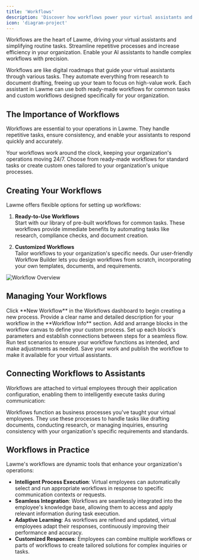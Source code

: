 ```yaml
---
title: 'Workflows'
description: 'Discover how workflows power your virtual assistants and streamline tasks'
icon: 'diagram-project'
---
```



<Callout type="info">
  Workflows are the heart of Lawme, driving your virtual assistants and simplifying routine tasks.
</Callout>

<CardGroup cols={2}>
  <Card title="Automate Tasks" icon="robot">
    Streamline repetitive processes and increase efficiency in your organization.
  </Card>
  <Card title="Empower Virtual Assistants" icon="user-gear">
    Enable your AI assistants to handle complex workflows with precision.
  </Card>
</CardGroup>

Workflows are like digital roadmaps that guide your virtual assistants through various tasks. They automate everything from research to document drafting, freeing up your team to focus on high-value work. Each assistant in Lawme can use both ready-made workflows for common tasks and custom workflows designed specifically for your organization.

## The Importance of Workflows

Workflows are essential to your operations in Lawme. They handle repetitive tasks, ensure consistency, and enable your assistants to respond quickly and accurately.

<CardGroup cols={2}>
  <Card title="Non-Stop Efficiency" icon="clock">
    Your workflows work around the clock, keeping your organization's operations moving 24/7.
  </Card>
  <Card title="Versatile Options" icon="gear">
    Choose from ready-made workflows for standard tasks or create custom ones tailored to your organization's unique processes.
  </Card>
</CardGroup>

## Creating Your Workflows

Lawme offers flexible options for setting up workflows:

1. **Ready-to-Use Workflows**  
   Start with our library of pre-built workflows for common tasks. These workflows provide immediate benefits by automating tasks like research, compliance checks, and document creation.

2. **Customized Workflows**  
   Tailor workflows to your organization's specific needs. Our user-friendly Workflow Builder lets you design workflows from scratch, incorporating your own templates, documents, and requirements.

<Frame>
  <img
    src="../assets/workflows_overview.gif"
    alt="Workflow Overview"
  />
</Frame>

## Managing Your Workflows

<CardGroup cols={2}>
  <Card title="Start a New Workflow" icon="plus">
    Click **New Workflow** in the Workflows dashboard to begin creating a new process.
  </Card>
  <Card title="Name and Describe" icon="pen-to-square">
    Provide a clear name and detailed description for your workflow in the **Workflow Info** section.
  </Card>
  <Card title="Design Your Process" icon="diagram-project">
    Add and arrange blocks in the workflow canvas to define your custom process.
  </Card>
  <Card title="Configure and Connect" icon="sliders">
    Set up each block's parameters and establish connections between steps for a seamless flow.
  </Card>
  <Card title="Test and Refine" icon="vial">
    Run test scenarios to ensure your workflow functions as intended, and make adjustments as needed.
  </Card>
  <Card title="Save and Publish" icon="floppy-disk">
    Save your work and publish the workflow to make it available for your virtual assistants.
  </Card>
</CardGroup>

## Connecting Workflows to Assistants

Workflows are attached to virtual employees through their application configuration, enabling them to intelligently execute tasks during communication:

<Info>
  Workflows function as business processes you've taught your virtual employees. They use these processes to handle tasks like drafting documents, conducting research, or managing inquiries, ensuring consistency with your organization's specific requirements and standards.
</Info>

## Workflows in Practice

Lawme's workflows are dynamic tools that enhance your organization's operations:

- **Intelligent Process Execution**: Virtual employees can automatically select and run appropriate workflows in response to specific communication contexts or requests.
- **Seamless Integration**: Workflows are seamlessly integrated into the employee's knowledge base, allowing them to access and apply relevant information during task execution.
- **Adaptive Learning**: As workflows are refined and updated, virtual employees adapt their responses, continuously improving their performance and accuracy.
- **Customized Responses**: Employees can combine multiple workflows or parts of workflows to create tailored solutions for complex inquiries or tasks.